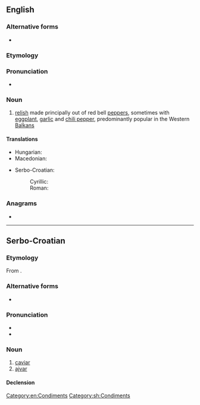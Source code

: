 ==English==
{{wikipedia}}

===Alternative forms===
* {{l|en|ayvar}}

===Etymology===
{{etyl|sh|en}} {{m|sh|ајвар||ajvar, caviar|tr=ajvar}}

===Pronunciation===
* {{a|US}} {{IPA|/ˈaɪ.vɑ(ɹ)/|lang=en}}

===Noun===
{{en-noun|-}}

# [[relish]] made principally out of red bell [[pepper]]s, sometimes with [[eggplant]], [[garlic]] and [[chili pepper]], predominantly popular in the Western [[Balkans]]

====Translations====
{{trans-top|a kind of relish}}
* Hungarian: {{t|hu|ajvár}}
* Macedonian: {{t|mk|ајвар|m|tr=ájvar}}
{{trans-mid}}
* Serbo-Croatian:
*: Cyrillic: {{t|sh|а̀јва̄р|m|sc=Cyrl}}
*: Roman: {{t+|sh|àjvār|m}}
{{trans-bottom}}

===Anagrams===
* {{l|en|vajra}}

[[Category:en:Condiments]]

----

==Serbo-Croatian==

===Etymology===
From {{etyl|ota|sh}} {{m|ota|خاویار|tr=havyar|sc=ota-Arab}}.

===Alternative forms===
* {{l|sh|hàjvār}}

===Pronunciation===
* {{IPA|/ǎjʋaːr/|lang=sh}}
* {{hyphenation|aj|var|lang=sh}}

===Noun===
{{sh-noun|g=m|head=àjvār}}

# [[caviar]]
# [[#English|ajvar]]

====Declension====
{{sh-decl-noun
|àjvār|ajvari
|ajvára|ajvara
|ajvaru|ajvarima
|ajvar|ajvare
|ajvaru|ajvari
|ajvaru|ajvarima
|ajvarom|ajvarima
}}

[[Category:sh:Condiments]]